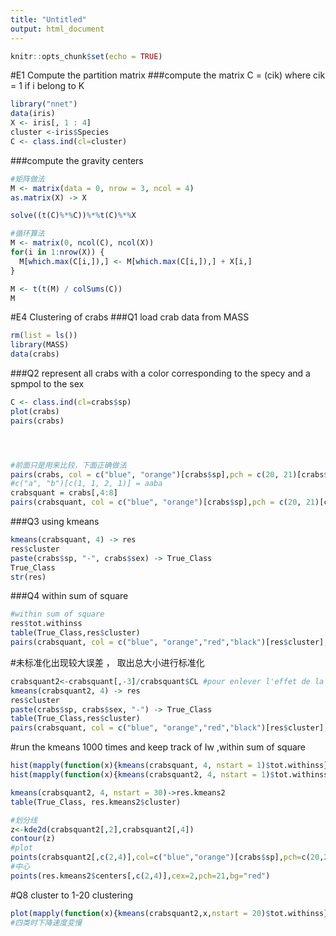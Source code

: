 ```yaml
---
title: "Untitled"
output: html_document
---
```


```r
knitr::opts_chunk$set(echo = TRUE)
```

#E1 Compute the partition matrix
###compute the matrix C = (cik) where cik = 1 if i belong to K 
```r
library("nnet")
data(iris)
X <- iris[, 1 : 4]
cluster <-iris$Species
C <- class.ind(cl=cluster)
```
###compute the gravity centers
```r
#矩阵做法
M <- matrix(data = 0, nrow = 3, ncol = 4)
as.matrix(X) -> X

solve((t(C)%*%C))%*%t(C)%*%X

#循环算法
M <- matrix(0, ncol(C), ncol(X))
for(i in 1:nrow(X)) {
  M[which.max(C[i,]),] <- M[which.max(C[i,]),] + X[i,]
}

M <- t(t(M) / colSums(C))
M
```












#E4 Clustering of crabs
###Q1 load crab data from MASS
```r
rm(list = ls())
library(MASS)
data(crabs)
```
###Q2 represent all crabs with a color corresponding to the specy and a spmpol to the sex
```r
C <- class.ind(cl=crabs$sp)
plot(crabs)
pairs(crabs)




#前面只是用来比较，下面正确做法
pairs(crabs, col = c("blue", "orange")[crabs$sp],pch = c(20, 21)[crabs$sex])
#c("a", "b")[c(1, 1, 2, 1)] = aaba
crabsquant = crabs[,4:8]
pairs(crabsquant, col = c("blue", "orange")[crabs$sp],pch = c(20, 21)[crabs$sex])
```
###Q3 using kmeans
```r
kmeans(crabsquant, 4) -> res
res$cluster
paste(crabs$sp, "-", crabs$sex) -> True_Class
True_Class
str(res)

```
###Q4 within sum of square 
```r
#within sum of square 
res$tot.withinss
table(True_Class,res$cluster)
pairs(crabsquant, col = c("blue", "orange","red","black")[res$cluster],pch = c(20, 21)[crabs$sex])
```
#未标准化出现较大误差 ， 取出总大小进行标准化
```r
crabsquant2<-crabsquant[,-3]/crabsquant$CL #pour enlever l'effet de la taille
kmeans(crabsquant2, 4) -> res
res$cluster
paste(crabs$sp, crabs$sex, "-") -> True_Class
table(True_Class,res$cluster)
pairs(crabsquant, col = c("blue", "orange","red","black")[res$cluster],pch = c(20, 21)[crabs$sex])
```
#run the kmeans 1000 times and keep track of Iw  ,within sum of square 
```r
hist(mapply(function(x){kmeans(crabsquant, 4, nstart = 1)$tot.withinss},1:1000))
hist(mapply(function(x){kmeans(crabsquant2, 4, nstart = 1)$tot.withinss},1:1000))

kmeans(crabsquant2, 4, nstart = 30)->res.kmeans2
table(True_Class, res.kmeans2$cluster)


```

```r

#划分线
z<-kde2d(crabsquant2[,2],crabsquant2[,4])
contour(z)
#plot
points(crabsquant2[,c(2,4)],col=c("blue","orange")[crabs$sp],pch=c(20,21)[crabs$sex])
#中心
points(res.kmeans2$centers[,c(2,4)],cex=2,pch=21,bg="red")

```
#Q8 cluster to 1-20 clustering
```r
plot(mapply(function(x){kmeans(crabsquant2,x,nstart = 20)$tot.withinss},1:20))
#四类时下降速度变慢
```





